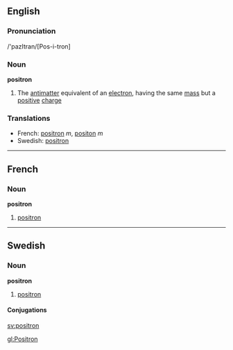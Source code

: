 ==English==
===Pronunciation===
/'pazItran/[Pos-i-tron]
===Noun===
{{wikipedia}}
'''positron'''
#The [[antimatter]] equivalent of an [[electron]], having the same [[mass]] but a [[positive]] [[charge]]

===Translations===
*French: [[positron#French|positron]] ''m'', [[positon]] ''m''
*Swedish: [[positron#Swedish|positron]]
----

==French==
===Noun===
'''positron'''
# [[positron#English|positron]]
----
==Swedish==
===Noun===
'''positron'''
#[[positron#English|positron]]
====Conjugations====
{{sv-noun|gender=Common|positron|positronen|positroner|positronerna|positrons|positronens|positroners|positronernas}}

[[sv:positron]]


[[gl:Positron]]